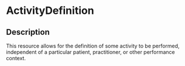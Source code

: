 # ActivityDefinition
 ## Description 
 This resource allows for the definition of some activity to be performed, independent of a particular patient, practitioner, or other performance context.